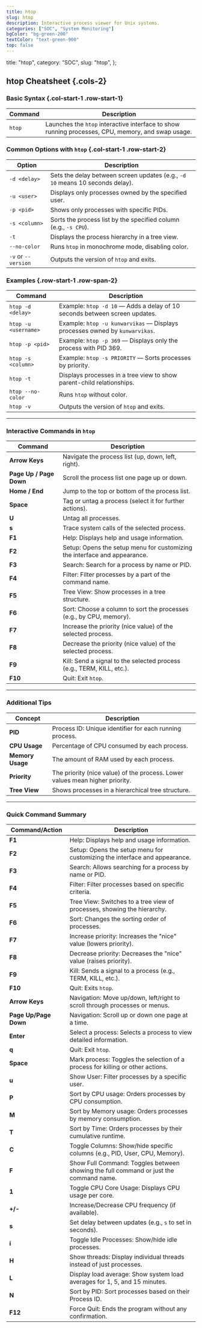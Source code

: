 ```yaml
---
title: htop
slug: htop
description: Interactive process viewer for Unix systems.
categories: ["SOC", "System Monitoring"]
bgColor: "bg-green-200"
textColor: "text-green-900"
top: false
---
```


  title: "htop",
  category: "SOC",
  slug: "htop",
};

## htop Cheatsheet {.cols-2}

### Basic Syntax {.col-start-1 .row-start-1}

| Command | Description                                                                                       |
| ------- | ------------------------------------------------------------------------------------------------- |
| `htop`  | Launches the `htop` interactive interface to show running processes, CPU, memory, and swap usage. |

### Common Options with `htop` {.col-start-1 .row-start-2}

| Option              | Description                                                                   |
| ------------------- | ----------------------------------------------------------------------------- |
| `-d <delay>`        | Sets the delay between screen updates (e.g., `-d 10` means 10 seconds delay). |
| `-u <user>`         | Displays only processes owned by the specified user.                          |
| `-p <pid>`          | Shows only processes with specific PIDs.                                      |
| `-s <column>`       | Sorts the process list by the specified column (e.g., `-s CPU`).              |
| `-t`                | Displays the process hierarchy in a tree view.                                |
| `--no-color`        | Runs `htop` in monochrome mode, disabling color.                              |
| `-v` or `--version` | Outputs the version of `htop` and exits.                                      |

### Examples {.row-start-1 .row-span-2}

| Command              | Description                                                                 |
| -------------------- | --------------------------------------------------------------------------- |
| `htop -d <delay>`    | Example: `htop -d 10` — Adds a delay of 10 seconds between screen updates.  |
| `htop -u <username>` | Example: `htop -u kunwarvikas` — Displays processes owned by `kunwarvikas`. |
| `htop -p <pid>`      | Example: `htop -p 369` — Displays only the process with PID 369.            |
| `htop -s <column>`   | Example: `htop -s PRIORITY` — Sorts processes by priority.                  |
| `htop -t`            | Displays processes in a tree view to show parent-child relationships.       |
| `htop --no-color`    | Runs `htop` without color.                                                  |
| `htop -v`            | Outputs the version of `htop` and exits.                                    |

---

### Interactive Commands in `htop`

| Command                 | Description                                                               |
| ----------------------- | ------------------------------------------------------------------------- |
| **Arrow Keys**          | Navigate the process list (up, down, left, right).                        |
| **Page Up / Page Down** | Scroll the process list one page up or down.                              |
| **Home / End**          | Jump to the top or bottom of the process list.                            |
| **Space**               | Tag or untag a process (select it for further actions).                   |
| **U**                   | Untag all processes.                                                      |
| **s**                   | Trace system calls of the selected process.                               |
| **F1**                  | Help: Displays help and usage information.                                |
| **F2**                  | Setup: Opens the setup menu for customizing the interface and appearance. |
| **F3**                  | Search: Search for a process by name or PID.                              |
| **F4**                  | Filter: Filter processes by a part of the command name.                   |
| **F5**                  | Tree View: Show processes in a tree structure.                            |
| **F6**                  | Sort: Choose a column to sort the processes (e.g., by CPU, memory).       |
| **F7**                  | Increase the priority (nice value) of the selected process.               |
| **F8**                  | Decrease the priority (nice value) of the selected process.               |
| **F9**                  | Kill: Send a signal to the selected process (e.g., TERM, KILL, etc.).     |
| **F10**                 | Quit: Exit `htop`.                                                        |

---

### Additional Tips

| Concept          | Description                                                                  |
| ---------------- | ---------------------------------------------------------------------------- |
| **PID**          | Process ID: Unique identifier for each running process.                      |
| **CPU Usage**    | Percentage of CPU consumed by each process.                                  |
| **Memory Usage** | The amount of RAM used by each process.                                      |
| **Priority**     | The priority (nice value) of the process. Lower values mean higher priority. |
| **Tree View**    | Shows processes in a hierarchical tree structure.                            |

---

### Quick Command Summary

| Command/Action        | Description                                                                           |
| --------------------- | ------------------------------------------------------------------------------------- |
| **F1**                | Help: Displays help and usage information.                                            |
| **F2**                | Setup: Opens the setup menu for customizing the interface and appearance.             |
| **F3**                | Search: Allows searching for a process by name or PID.                                |
| **F4**                | Filter: Filter processes based on specific criteria.                                  |
| **F5**                | Tree View: Switches to a tree view of processes, showing the hierarchy.               |
| **F6**                | Sort: Changes the sorting order of processes.                                         |
| **F7**                | Increase priority: Increases the "nice" value (lowers priority).                      |
| **F8**                | Decrease priority: Decreases the "nice" value (raises priority).                      |
| **F9**                | Kill: Sends a signal to a process (e.g., TERM, KILL, etc.).                           |
| **F10**               | Quit: Exits `htop`.                                                                   |
| **Arrow Keys**        | Navigation: Move up/down, left/right to scroll through processes or menus.            |
| **Page Up/Page Down** | Navigation: Scroll up or down one page at a time.                                     |
| **Enter**             | Select a process: Selects a process to view detailed information.                     |
| **q**                 | Quit: Exit `htop`.                                                                    |
| **Space**             | Mark process: Toggles the selection of a process for killing or other actions.        |
| **u**                 | Show User: Filter processes by a specific user.                                       |
| **P**                 | Sort by CPU usage: Orders processes by CPU consumption.                               |
| **M**                 | Sort by Memory usage: Orders processes by memory consumption.                         |
| **T**                 | Sort by Time: Orders processes by their cumulative runtime.                           |
| **C**                 | Toggle Columns: Show/hide specific columns (e.g., PID, User, CPU, Memory).            |
| **F**                 | Show Full Command: Toggles between showing the full command or just the command name. |
| **1**                 | Toggle CPU Core Usage: Displays CPU usage per core.                                   |
| **+/-**               | Increase/Decrease CPU frequency (if available).                                       |
| **s**                 | Set delay between updates (e.g., `s` to set in seconds).                              |
| **i**                 | Toggle Idle Processes: Show/hide idle processes.                                      |
| **H**                 | Show threads: Display individual threads instead of just processes.                   |
| **L**                 | Display load average: Show system load averages for 1, 5, and 15 minutes.             |
| **N**                 | Sort by PID: Sort processes based on their Process ID.                                |
| **F12**               | Force Quit: Ends the program without any confirmation.                                |
